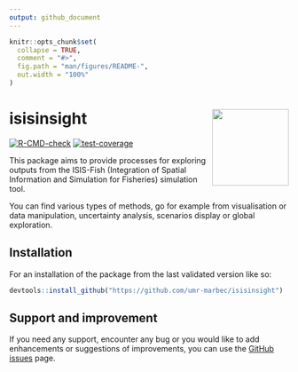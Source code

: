 ```yaml
---
output: github_document
---
```


<!-- README.md is generated from README.Rmd. Please edit that file -->

```r
knitr::opts_chunk$set(
  collapse = TRUE,
  comment = "#>",
  fig.path = "man/figures/README-",
  out.width = "100%"
)
```

# isisinsight <img src="man/figures/logo.png" align="right" height="138" alt="" />

<!-- badges: start -->
[![R-CMD-check](https://github.com/umr-marbec/isisinsight/actions/workflows/R-CMD-check.yaml/badge.svg)](https://github.com/umr-marbec/isisinsight/actions/workflows/R-CMD-check.yaml)
[![test-coverage](https://github.com/umr-marbec/isisinsight/actions/workflows/test-coverage.yaml/badge.svg)](https://github.com/umr-marbec/isisinsight/actions/workflows/test-coverage.yaml)
<!-- badges: end -->

This package aims to provide processes for exploring outputs from the ISIS-Fish (Integration of Spatial Information and Simulation for Fisheries) simulation tool.

You can find various types of methods, go for example from visualisation or data manipulation, uncertainty analysis, scenarios display or global exploration.

## Installation

For an installation of the package from the last validated version like so:

```.r
devtools::install_github("https://github.com/umr-marbec/isisinsight")
```

## Support and improvement

If you need any support, encounter any bug or you would like to add enhancements or suggestions of improvements, you can use the [GitHub issues](https://github.com/umr-marbec/isisinsight/issues){.external target="_blank"} page. 
